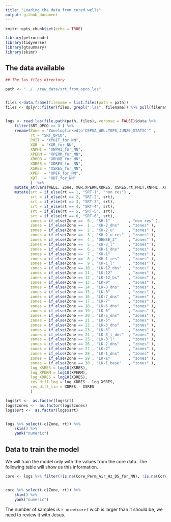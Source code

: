 ```yaml
---
title: "Loading the data from cored wells"
output: github_document
---
```


```r
knitr::opts_chunk$set(echo = TRUE)

library(petroreadr)
library(tidyverse)
library(gtsummary)
library(skimr)
```

## The data available

```r

## The las files directory

path <- "../../raw_data/srt_from_opco_las"


files <-data.frame(filename = list.files(path = path))
files <- dplyr::filter(files, grepl(".las", filename)) %>% pull(filename)


logs <- read_las(file.path(path, files), verbose = FALSE)$data %>% 
    filter(SRT_OPCO >= 0 ) %>% 
    rename(Zone = "Zoneloglinkedto'CEPSA_WELLTOPS_JUN20_STATIC'" ,
           rt = "SRT_OPCO",
           PHIT = "XPHIT_for_NN",
           XGR  = "XGR_for_NN",
           XNPHI = "XNPHI_for_NN",
           XPERM = "XPERM_for_NN",
           XRHOB = "XRHOB_for_NN",
           XDRES = "XDRES_for_NN",
           XSRES = "XSRES_for_NN",
           XPEF  = "XPEF_for_NN",
           XDT   = "XDT_for_NN"
           )  %>% 
    mutate_at(vars(WELL, Zone, XGR,XPERM,XDRES, XSRES,rt,PHIT,XNPHI, XRHOB,XPEF, XDT, Core_Perm_Air_Hz_DS_for_NN , Core_PHI_Hz_DS_for_NN ) , na_if,-999.25  ) %>% 
    mutate(srt = if_else(rt == 1, "SRT-1", "non res") , 
           srt = if_else(rt == 2, "SRT-2", srt),
           srt = if_else(rt == 3, "SRT-3", srt),
           srt = if_else(rt == 4, "SRT-4", srt),
           srt = if_else(rt == 5, "SRT-5", srt),
           srt = if_else(rt == 6, "SRT-6", srt),
           zones = if_else(Zone ==  0 , "SH-1"        , "non res" ),
           zones = if_else(Zone ==  1 , "KH-2_dns"    , "zones" ),
           zones = if_else(Zone ==  2 , "KH-2_u"      , "zones" ),
           zones = if_else(Zone ==  3 , "KH-2_u_res"  , "zones" ),
           zones = if_else(Zone ==  4 , "DENSE_2"     , "zones" ),
           zones = if_else(Zone ==  5 , "KH-2_l"      , "zones" ),
           zones = if_else(Zone ==  6 , "KH-1_dns"    , "zones" ),
           zones = if_else(Zone ==  7 , "KH-1"        , "zones" ),
           zones = if_else(Zone ==  8 , "KH-1_res"    , "zones" ),
           zones = if_else(Zone ==  9 , "KH-1_l"      , "zones" ),
           zones = if_else(Zone == 10 , "LK-12_dns"   , "zones" ),
           zones = if_else(Zone == 11 , "LK-12"       , "zones" ),
           zones = if_else(Zone == 12 , "LK-12_bs"    , "zones" ),
           zones = if_else(Zone == 13 , "LK-9"        , "zones" ),
           zones = if_else(Zone == 14 , "LK-8_dns"    , "zones" ),
           zones = if_else(Zone == 15 , "LK-8"        , "zones" ),
           zones = if_else(Zone == 16 , "LK-7_dns"    , "zones" ),
           zones = if_else(Zone == 17 , "LK-7"        , "zones" ),
           zones = if_else(Zone == 18 , "LK-6_dns"    , "zones" ),
           zones = if_else(Zone == 19 , "LK-6"        , "zones" ),
           zones = if_else(Zone == 20 , "LK-5_dns"    , "zones" ),
           zones = if_else(Zone == 21 , "LK-5"        , "zones" ),
           zones = if_else(Zone == 22 , "LK-3_dns"    , "zones" ),
           zones = if_else(Zone == 23 , "LK-3"        , "zones" ),
           zones = if_else(Zone == 24 , "LK-3_l_dns"  , "zones" ),
           zones = if_else(Zone == 25 , "LK-3_l"      , "zones" ),
           zones = if_else(Zone == 26 , "LK-2_dns"    , "zones" ),
           zones = if_else(Zone == 27 , "LK-2"        , "zones" ),
           zones = if_else(Zone == 28 , "LK-1_dns"    , "zones" ),
           zones = if_else(Zone == 29 , "LK-1"        , "zones" ),
           zones = if_else(Zone == 30 , "LK-1_base"   , "zones" ),
           log_XSRES = log10(XSRES),
           log_XPERM = log10(XPERM),
           log_XDRES = log10(XDRES),
           res_diff_log = log_XDRES - log_XSRES,
           res_diff_lin = XDRES - XSRES
           )

logs$rt <-  as.factor(logs$rt)
logs$zones <-  as.factor(logs$zones)
logs$srt <-  as.factor(logs$srt)


logs %>% select(-c(Zone, rt)) %>% 
    skim() %>% 
    yank("numeric")
```

## Data to train the model

We will train the model only with the values from the core data. The following table will show us this information.

```r

core <- logs %>% filter(!is.na(Core_Perm_Air_Hz_DS_for_NN), !is.na(Core_PHI_Hz_DS_for_NN ))


core %>% select(-c(Zone, rt)) %>% 
    skim() %>% 
    yank("numeric")
```

The number of samples is `r nrow(core)`   wich is larger than it should be, we need to review it with Jesus.






```r



```

